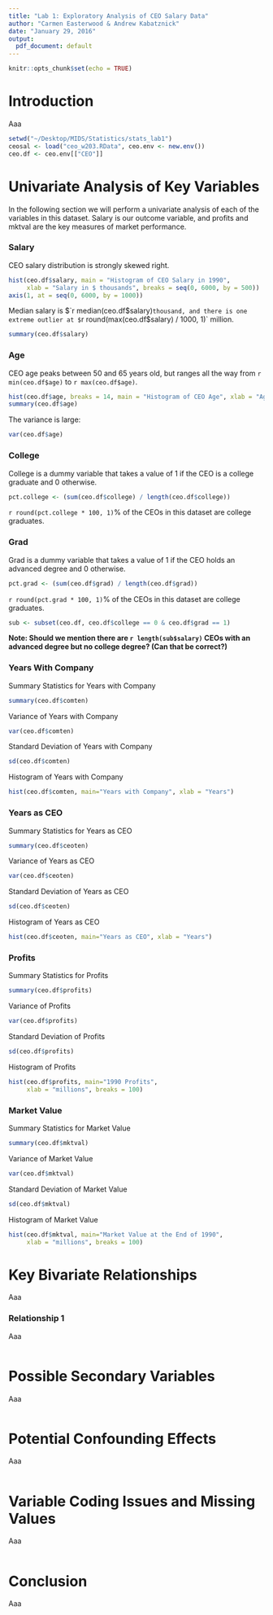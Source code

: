 ```yaml
---
title: "Lab 1: Exploratory Analysis of CEO Salary Data"
author: "Carmen Easterwood & Andrew Kabatznick"
date: "January 29, 2016"
output:
  pdf_document: default
---
```

```r
knitr::opts_chunk$set(echo = TRUE)
```

# Introduction

Aaa

```r
setwd("~/Desktop/MIDS/Statistics/stats_lab1")
ceosal <- load("ceo_w203.RData", ceo.env <- new.env())
ceo.df <- ceo.env[["CEO"]]
```

# Univariate Analysis of Key Variables
In the following section we will perform a univariate analysis of each of the variables in this dataset. Salary is our outcome variable, and profits and mktval are the key measures of market performance.

### Salary

CEO salary distribution is strongly skewed right.

```r
hist(ceo.df$salary, main = "Histogram of CEO Salary in 1990",
     xlab = "Salary in $ thousands", breaks = seq(0, 6000, by = 500))
axis(1, at = seq(0, 6000, by = 1000))
```

Median salary is $`r median(ceo.df$salary)` thousand, and there is one extreme outlier at $`r round(max(ceo.df$salary) / 1000, 1)` million.

```r
summary(ceo.df$salary)
```

### Age

CEO age peaks between 50 and 65 years old, but ranges all the way from `r min(ceo.df$age)` to `r max(ceo.df$age)`.
```r
hist(ceo.df$age, breaks = 14, main = "Histogram of CEO Age", xlab = "Age")
summary(ceo.df$age)
```

The variance is large:
```r
var(ceo.df$age)
```

### College

College is a dummy variable that takes a value of 1 if the CEO is a college graduate and 0 otherwise.

```r
pct.college <- (sum(ceo.df$college) / length(ceo.df$college))
```

`r round(pct.college * 100, 1)`% of the CEOs in this dataset are college graduates.

### Grad

Grad is a dummy variable that takes a value of 1 if the CEO holds an advanced degree and 0 otherwise.

```r
pct.grad <- (sum(ceo.df$grad) / length(ceo.df$grad))
```

`r round(pct.grad * 100, 1)`% of the CEOs in this dataset are college graduates.

```r
sub <- subset(ceo.df, ceo.df$college == 0 & ceo.df$grad == 1)
```

**Note: Should we mention there are `r length(sub$salary)` CEOs with an advanced degree but no college degree? (Can that be correct?)**

### Years With Company
Summary Statistics for Years with Company
```r
summary(ceo.df$comten)
```

Variance of Years with Company
```r
var(ceo.df$comten)
```

Standard Deviation of Years with Company
```r
sd(ceo.df$comten)
```

Histogram of Years with Company
```r
hist(ceo.df$comten, main="Years with Company", xlab = "Years")
```

### Years as CEO
Summary Statistics for Years as CEO
```r
summary(ceo.df$ceoten)
```

Variance of Years as CEO
```r
var(ceo.df$ceoten)
```

Standard Deviation of Years as CEO
```r
sd(ceo.df$ceoten)
```

Histogram of Years as CEO
```r
hist(ceo.df$ceoten, main="Years as CEO", xlab = "Years")
```

### Profits
Summary Statistics for Profits
```r
summary(ceo.df$profits)
```

Variance of Profits
```r
var(ceo.df$profits)
```

Standard Deviation of Profits
```r
sd(ceo.df$profits)
```

Histogram of Profits
```r
hist(ceo.df$profits, main="1990 Profits",
     xlab = "millions", breaks = 100)
```

### Market Value
Summary Statistics for Market Value
```r
summary(ceo.df$mktval)
```

Variance of Market Value
```r
var(ceo.df$mktval)
```

Standard Deviation of Market Value
```r
sd(ceo.df$mktval)
```

Histogram of Market Value
```r
hist(ceo.df$mktval, main="Market Value at the End of 1990",
     xlab = "millions", breaks = 100)
```

# Key Bivariate Relationships

Aaa

### Relationship 1

Aaa
```r
```

# Possible Secondary Variables

Aaa
```r
```

# Potential Confounding Effects

Aaa
```r
```


# Variable Coding Issues and Missing Values

Aaa
```r
```

# Conclusion

Aaa
```r
```
